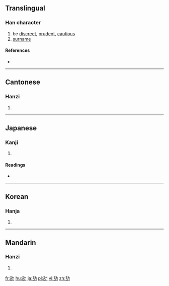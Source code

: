 ==Translingual==

===Han character===
{{Han char|rn=19|rad=力|as=06|sn=8|four=4462<sub>7</sub>|canj=土口大尸 (GRKS)|ids=⿰[[吉]][[力]]}}

# be [[discreet]], [[prudent]], [[cautious]]
# [[surname]]

====References====
* {{Han ref|kx=0147.160|dkj=02338|dj=0331.240|hdz=10369.110|uh=52BC|ud=21180|bh=CBD5|bd=52181}}

----

==Cantonese==

===Hanzi===
{{yue-hanzi|jyut=kit3|y=kit3}}

# {{defn|lang=yue|sort=力06}}

----

==Japanese==

===Kanji===
{{ja-kanji|grade=|rs=力06}}

# {{defn|lang=ja|sort=力06}}

====Readings====
* {{ja-readings|on=[[かつ]] (katsu), [[きつ]] (kitsu)|kun=[[つつしむ]] (tsutsushimu), [[かたい]] (katai), [[つとめる]] (tsutomeru)}}

----

==Korean==

===Hanja===
{{ko-hanja|hangeul=할|rv=hal|mr=hal}}

# {{defn|lang=ko|sort=力06}}

----

==Mandarin==

===Hanzi===
{{cmn-hanzi|pin=[[jié]] ([[jie2]])|wg=chieh<sup>2</sup>}}

# {{defn|lang=cmn|sort=力06}}

[[fr:劼]]
[[hu:劼]]
[[ja:劼]]
[[pl:劼]]
[[vi:劼]]
[[zh:劼]]